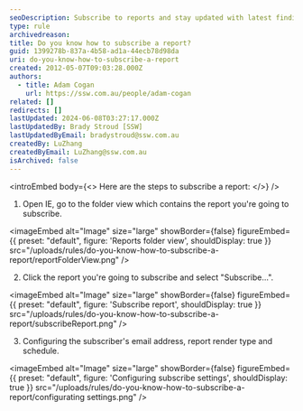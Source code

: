 ```yaml
---
seoDescription: Subscribe to reports and stay updated with latest findings and insights.
type: rule
archivedreason:
title: Do you know how to subscribe a report?
guid: 1399278b-837a-4b58-ad1a-44ecb78d98da
uri: do-you-know-how-to-subscribe-a-report
created: 2012-05-07T09:03:28.000Z
authors:
  - title: Adam Cogan
    url: https://ssw.com.au/people/adam-cogan
related: []
redirects: []
lastUpdated: 2024-06-08T03:27:17.000Z
lastUpdatedBy: Brady Stroud [SSW]
lastUpdatedByEmail: bradystroud@ssw.com.au
createdBy: LuZhang
createdByEmail: LuZhang@ssw.com.au
isArchived: false
---
```


<introEmbed
  body={<>
Here are the steps to subscribe a report:
  </>}
/>
1. Open IE, go to the folder view which contains the report you're going to subscribe.


<imageEmbed
  alt="Image"
  size="large"
  showBorder={false}
  figureEmbed={{
    preset: "default",
    figure: 'Reports folder view',
    shouldDisplay: true
  }}
  src="/uploads/rules/do-you-know-how-to-subscribe-a-report/reportFolderView.png"
/>

2. Click the report you're going to subscribe and select "Subscribe...".


<imageEmbed
  alt="Image"
  size="large"
  showBorder={false}
  figureEmbed={{
    preset: "default",
    figure: 'Subscribe report',
    shouldDisplay: true
  }}
  src="/uploads/rules/do-you-know-how-to-subscribe-a-report/subscribeReport.png"
/>

3. Configuring the subscriber's email address, report render type and schedule.


<imageEmbed
  alt="Image"
  size="large"
  showBorder={false}
  figureEmbed={{
    preset: "default",
    figure: 'Configuring subscribe settings',
    shouldDisplay: true
  }}
  src="/uploads/rules/do-you-know-how-to-subscribe-a-report/configurating settings.png"
/>
